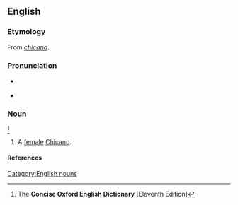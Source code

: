 ==English==
{{wikipedia}}

===Etymology===
From {{etyl|es|en}} ''[[chicana]]''.

===Pronunciation===
* {{a|RP}} {{IPA|/t͡ʃɪˈkɑːnə/}}
* {{a|Spanish}} {{IPA|/t͡ʃiˈkana/}}

===Noun===
{{en-noun}}<ref name="COED-inflex">The '''Concise Oxford English Dictionary''' [Eleventh Edition]</ref>

# {{context|chiefly|US|lang=en}} A [[female]] [[Chicano]].

====References====
<references/>

[[Category:English nouns]]